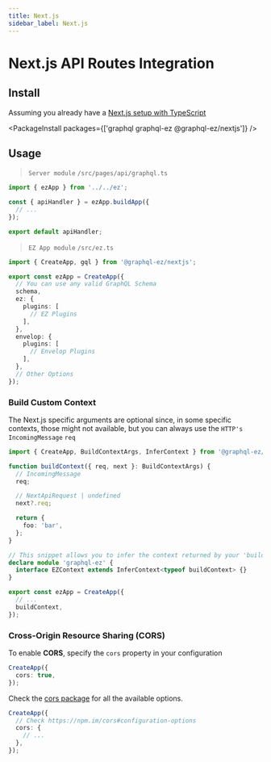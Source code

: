 ```yaml
---
title: Next.js
sidebar_label: Next.js
---
```


# Next.js API Routes Integration

## Install

Assuming you already have a [Next.js setup with TypeScript](https://nextjs.org/docs/basic-features/typescript)

<PackageInstall packages={['graphql graphql-ez @graphql-ez/nextjs']} />

## Usage

> `Server module` `/src/pages/api/graphql.ts`

```ts
import { ezApp } from '../../ez';

const { apiHandler } = ezApp.buildApp({
  // ...
});

export default apiHandler;
```

> `EZ App module` `/src/ez.ts`

```ts
import { CreateApp, gql } from '@graphql-ez/nextjs';

export const ezApp = CreateApp({
  // You can use any valid GraphQL Schema
  schema,
  ez: {
    plugins: [
      // EZ Plugins
    ],
  },
  envelop: {
    plugins: [
      // Envelop Plugins
    ],
  },
  // Other Options
});
```

### Build Custom Context

The Next.js specific arguments are optional since, in some specific contexts, those might not available,
but you can always use the `HTTP's IncomingMessage` `req`

```ts
import { CreateApp, BuildContextArgs, InferContext } from '@graphql-ez/nextjs';

function buildContext({ req, next }: BuildContextArgs) {
  // IncomingMessage
  req;

  // NextApiRequest | undefined
  next?.req;

  return {
    foo: 'bar',
  };
}

// This snippet allows you to infer the context returned by your 'buildContext' and add it to the EZContext interface
declare module 'graphql-ez' {
  interface EZContext extends InferContext<typeof buildContext> {}
}

export const ezApp = CreateApp({
  // ...
  buildContext,
});
```

### Cross-Origin Resource Sharing (CORS)

To enable **CORS**, specify the `cors` property in your configuration

```ts
CreateApp({
  cors: true,
});
```

Check the [cors package](https://npm.im/cors#configuration-options) for all the available options.

```ts
CreateApp({
  // Check https://npm.im/cors#configuration-options
  cors: {
    // ...
  },
});
```
